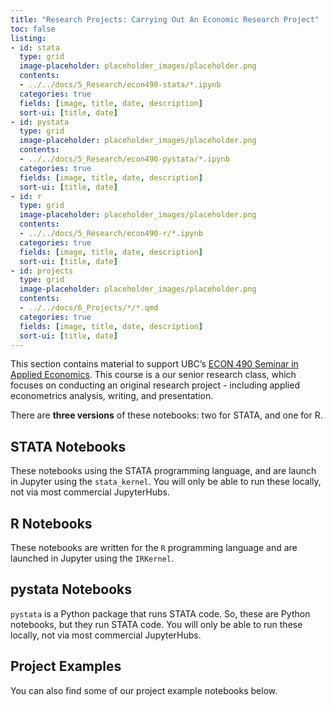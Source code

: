```yaml
---
title: "Research Projects: Carrying Out An Economic Research Project"
toc: false
listing:
- id: stata
  type: grid
  image-placeholder: placeholder_images/placeholder.png
  contents:
  - ../../docs/5_Research/econ490-stata/*.ipynb
  categories: true
  fields: [image, title, date, description]
  sort-ui: [title, date]
- id: pystata
  type: grid
  image-placeholder: placeholder_images/placeholder.png
  contents:
  - ../../docs/5_Research/econ490-pystata/*.ipynb
  categories: true
  fields: [image, title, date, description]
  sort-ui: [title, date]
- id: r
  type: grid
  image-placeholder: placeholder_images/placeholder.png
  contents:
  - ../../docs/5_Research/econ490-r/*.ipynb
  categories: true
  fields: [image, title, date, description]
  sort-ui: [title, date]
- id: projects
  type: grid
  image-placeholder: placeholder_images/placeholder.png
  contents:
  - ../../docs/6_Projects/*/*.qmd
  categories: true
  fields: [image, title, date, description]
  sort-ui: [title, date]
---
```


This section contains material to support UBC's [ECON 490 Seminar in Applied Economics](https://economics.ubc.ca/undergraduate/courses/econ-490-course-information/).  This course is a our senior research class, which focuses on conducting an original research project - including applied econometrics analysis, writing, and presentation.

There are **three versions** of these notebooks: two for STATA, and one for R.

::: {.panel-tabset}
## STATA Notebooks

These notebooks using the STATA programming language, and are launch in Jupyter using the `stata_kernel`.  You will only be able to run these locally, not via most commercial JupyterHubs.

::::::{#stata}
::::::

## R Notebooks

These notebooks are written for the `R` programming language and are launched in Jupyter using the `IRKernel`.

::::::{#r}
::::::

## pystata Notebooks

`pystata` is a Python package that runs STATA code.  So, these are Python notebooks, but they run STATA code.  You will only be able to run these locally, not via most commercial JupyterHubs.

::::::{#pystata}
::::::

:::

## Project Examples

You can also find some of our project example notebooks below.

:::{#projects}
:::